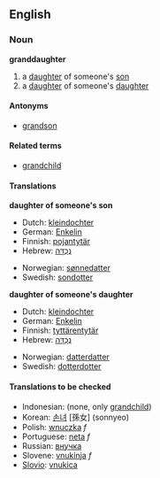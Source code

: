 ==English==

===Noun===
'''granddaughter'''
#a [[daughter]] of someone's [[son]]
#a [[daughter]] of someone's [[daughter]]

====Antonyms====
* [[grandson]]

====Related terms====
* [[grandchild]]

====Translations====
'''daughter of someone's son'''
{{top}}
*Dutch: [[kleindochter]] {{f}}
*German: [[Enkelin]] {{f}}
*Finnish: [[pojantytär]]
*Hebrew: [[נֶכְדָּה]] {{f}}
{{mid}}
*Norwegian: [[sønnedatter]]
*Swedish: [[sondotter]] {{c}}
{{bottom}}

'''daughter of someone's daughter'''
{{top}}
*Dutch: [[kleindochter]] {{f}}
*German: [[Enkelin]] {{f}}
*Finnish: [[tyttärentytär]]
*Hebrew: [[נֶכְדָּה]] {{f}}
{{mid}}
*Norwegian: [[datterdatter]]
*Swedish: [[dotterdotter]] {{c}}
{{bottom}}

====Translations to be checked====
<!--Remove this section once all of the translations below have been moved into the tables above.-->
{{checktrans}}
*Indonesian: (none, only [[grandchild]])
*Korean: [[손녀]] [孫女] (sonnyeo)
*Polish: [[wnuczka]] ''f''
*Portuguese: [[neta]] ''f''
*Russian: [[внучка]]
*Slovene: [[vnukinja]] ''f''
*[[Slovio]]: [[vnukica]]